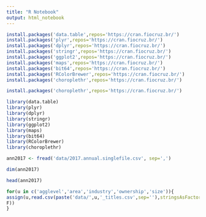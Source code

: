 ```yaml
---
title: "R Notebook"
output: html_notebook
---
```

```r
install.packages('data.table',repos='https://cran.fiocruz.br/')
install.packages('plyr',repos='https://cran.fiocruz.br/')
install.packages('dplyr',repos='https://cran.fiocruz.br/')
install.packages('stringr',repos='https://cran.fiocruz.br/')
install.packages('ggplot2',repos='https://cran.fiocruz.br/')
install.packages('maps',repos='https://cran.fiocruz.br/')
install.packages('bit64',repos='https://cran.fiocruz.br/')
install.packages('RColorBrewer',repos='https://cran.fiocruz.br/')
install.packages('choroplethr',repos='https://cran.fiocruz.br/')
```
```r
install.packages('choroplethr',repos='https://cran.fiocruz.br/')

```


```r
library(data.table)
library(plyr)
library(dplyr)
library(stringr)
library(ggplot2)
library(maps)
library(bit64)
library(RColorBrewer)
library(choroplethr)
```


```r
ann2017 <- fread('data/2017.annual.singlefile.csv', sep=',')
```

```r
dim(ann2017)
```


```r
head(ann2017)
```

```r
for(u in c('agglevel','area','industry','ownership','size')){
assign(u,read.csv(paste('data/',u,'_titles.csv',sep=''),stringsAsFactors=
F))
}
```

